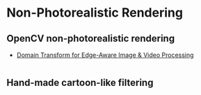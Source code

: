 

# Non-Photorealistic Rendering

## OpenCV non-photorealistic rendering

- [Domain Transform for Edge-Aware Image & Video Processing](http://www.inf.ufrgs.br/~eslgastal/DomainTransform/)

```python
```


## Hand-made cartoon-like filtering

```python
```


